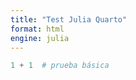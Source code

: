 ```yaml
---
title: "Test Julia Quarto"
format: html
engine: julia
---
```


```julia
1 + 1  # prueba básica
```